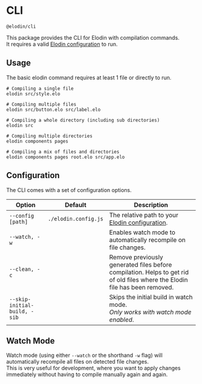 

# CLI

`@elodin/cli`

This package provides the CLI for Elodin with compilation commands.<br/>
It requires a valid [Elodin configuration](/docs/setup/configuration) to run.

## Usage

The basic elodin command requires at least 1 file or directly to run.

```shell
# Compiling a single file
elodin src/style.elo

# Compiling multiple files
elodin src/button.elo src/label.elo

# Compiling a whole directory (including sub directories)
elodin src

# Compiling multiple directories
elodin components pages

# Compiling a mix of files and directories
elodin components pages root.elo src/app.elo
```

## Configuration

The CLI comes with a set of configuration options.

| Option                       | Default              | Description                                                                                                                 |
| ---------------------------- | -------------------- | --------------------------------------------------------------------------------------------------------------------------- |
| `--config [path]`            | `./elodin.config.js` | The relative path to your [Elodin configuration](/docs/setup/configuration).                                                |
| `--watch, -w`                |                      | Enables watch mode to automatically recompile on file changes.                                                              |
| `--clean, -c`                |                      | Remove previously generated files before compilation. Helps to get rid of old files where the Elodin file has been removed. |
| `--skip-initial-build, -sib` |                      | Skips the initial build in watch mode.<br />_Only works with watch mode enabled_.                                           |

## Watch Mode

Watch mode (using either `--watch` or the shorthand `-w` flag) will automatically recompile all files on detected file changes.<br />
This is very useful for development, where you want to apply changes immediately without having to compile manually again and again.

